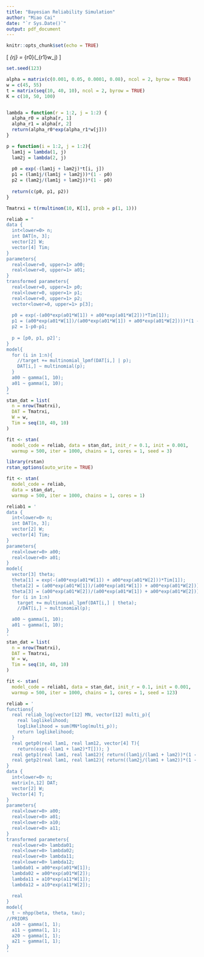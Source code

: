 ```yaml
---
title: "Bayesian Reliability Simulation"
author: "Miao Cai"
date: "`r Sys.Date()`"
output: pdf_document
---
```


```r
knitr::opts_chunk$set(echo = TRUE)
```


\[
\lambda_{rj} = \alpha_{r0}\exp(\alpha_{r1}w_j) 
\]


```r
set.seed(123)

alpha = matrix(c(0.001, 0.05, 0.0001, 0.08), ncol = 2, byrow = TRUE)
w = c(45, 55)
t = matrix(seq(10, 40, 10), ncol = 2, byrow = TRUE)
K = c(10, 50, 100)


lambda = function(r = 1:2, j = 1:2) {
  alpha_r0 = alpha[r, 1]
  alpha_r1 = alpha[r, 2]
  return(alpha_r0*exp(alpha_r1*w[j]))
}

p = function(i = 1:2, j = 1:2){
  lam1j = lambda(1, j)
  lam2j = lambda(2, j)
  
  p0 = exp(-(lam1j + lam2j)*t[i, j])
  p1 = (lam1j/(lam1j + lam2j))*(1 - p0)
  p2 = (lam2j/(lam1j + lam2j))*(1 - p0)
  
  return(c(p0, p1, p2))
}

Tmatrxi = t(rmultinom(10, K[1], prob = p(1, 1)))
```


```r
reliab = "
data {
  int<lower=0> n;
  int DAT[n, 3];
  vector[2] W;
  vector[4] Tim;
}
parameters{
  real<lower=0, upper=1> a00; 
  real<lower=0, upper=1> a01;
}
transformed parameters{
  real<lower=0, upper=1> p0; 
  real<lower=0, upper=1> p1; 
  real<lower=0, upper=1> p2;
  vector<lower=0, upper=1> p[3];
  
  p0 = exp(-(a00*exp(a01*W[1]) + a00*exp(a01*W[2]))*Tim[1]);
  p1 = (a00*exp(a01*W[1])/(a00*exp(a01*W[1]) + a00*exp(a01*W[2])))*(1 - p0);
  p2 = 1-p0-p1;
  
  p = [p0, p1, p2]';
}
model{
  for (i in 1:n){
    //target += multinomial_lpmf(DAT[i,] | p);
    DAT[i,] ~ multinomial(p);
  }
  a00 ~ gamma(1, 10);
  a01 ~ gamma(1, 10);
}
"
stan_dat = list(
  n = nrow(Tmatrxi),
  DAT = Tmatrxi,
  W = w,
  Tim = seq(10, 40, 10)
)

fit <- stan(
  model_code = reliab, data = stan_dat, init_r = 0.1, init = 0.001, 
  warmup = 500, iter = 1000, chains = 1, cores = 1, seed = 3)
```


```r
library(rstan)
rstan_options(auto_write = TRUE)

fit <- stan(
  model_code = reliab, 
  data = stan_dat, 
  warmup = 500, iter = 1000, chains = 1, cores = 1)
```


```r
reliab1 = '
data {
  int<lower=0> n;
  int DAT[n, 3];
  vector[2] W;
  vector[4] Tim;
}
parameters{
  real<lower=0> a00; 
  real<lower=0> a01;
}
model{
  vector[3] theta;
  theta[1] = exp(-(a00*exp(a01*W[1]) + a00*exp(a01*W[2]))*Tim[1]); 
  theta[2] = (a00*exp(a01*W[1])/(a00*exp(a01*W[1]) + a00*exp(a01*W[2])))*(1 - exp(-(a00*exp(a01*W[1]) + a00*exp(a01*W[2]))*Tim[1])); 
  theta[3] = (a00*exp(a01*W[2])/(a00*exp(a01*W[1]) + a00*exp(a01*W[2])))*(1 - exp(-(a00*exp(a01*W[1]) + a00*exp(a01*W[2]))*Tim[1]));
  for (i in 1:n)
    target += multinomial_lpmf(DAT[i,] | theta);
    //DAT[i,] ~ multinomial(p);

  a00 ~ gamma(1, 10);
  a01 ~ gamma(1, 10);
}
'
stan_dat = list(
  n = nrow(Tmatrxi),
  DAT = Tmatrxi,
  W = w,
  Tim = seq(10, 40, 10)
)

fit <- stan(
  model_code = reliab1, data = stan_dat, init_r = 0.1, init = 0.001, 
  warmup = 500, iter = 1000, chains = 1, cores = 1, seed = 123)
```





```r
reliab = '
functions{
  real reliab_log(vector[12] MN, vector[12] multi_p){
    real loglikelihood;
    loglikelihood = sum(MN*log(multi_p));
    return loglikelihood;
  }
  real getp0(real lam1, real lam12, vector[4] T){ 
    return(exp(-(lam1 + lam2)*T[])); }
  real getp1(real lam1, real lam12){ return((lam1j/(lam1 + lam2))*(1 - p0)); }
  real getp2(real lam1, real lam12){ return((lam2j/(lam1 + lam2))*(1 - p0)); }
}
data {
  int<lower=0> n;
  matrix[n,12] DAT;
  vector[2] W;
  Vector[4] T;
}
parameters{
  real<lower=0> a00; 
  real<lower=0> a01;
  real<lower=0> a10;
  real<lower=0> a11;
}
transformed parameters{
  real<lower=0> lambda01;
  real<lower=0> lambda02;
  real<lower=0> lambda11;
  real<lower=0> lambda12;
  lambda01 = a00*exp(a01*W[1]);
  lambda02 = a00*exp(a01*W[2]);
  lambda11 = a10*exp(a11*W[1]);
  lambda12 = a10*exp(a11*W[2]);
  
  real
}
model{
  t ~ nhpp(beta, theta, tau);
//PRIORS
  a10 ~ gamma(1, 1);
  a11 ~ gamma(1, 1);
  a20 ~ gamma(1, 1);
  a21 ~ gamma(1, 1);
}
'
```

